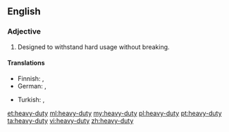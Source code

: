 ==English==

===Adjective===
{{en-adj|head=[[heavy]]-[[duty]]}}

# Designed to withstand hard usage without breaking.

====Translations====
{{trans-top|designed to withstand hard usage}}
* Finnish: {{t+|fi|raskas}}, {{t+|fi|tukeva}}
* German: {{t-|de|hochleistungsfähig}}, {{t-|de|strapazierfähig}}
{{trans-mid}}
* Turkish: {{t+|tr|dayanıklı}}, {{qualifier|dated}} {{t+|tr|mukavemetli}}
{{trans-bottom}}

[[et:heavy-duty]]
[[ml:heavy-duty]]
[[my:heavy-duty]]
[[pl:heavy-duty]]
[[pt:heavy-duty]]
[[ta:heavy-duty]]
[[vi:heavy-duty]]
[[zh:heavy-duty]]